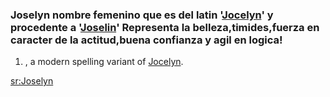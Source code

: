 

===Joselyn nombre femenino que es del latin ''''[[Jocelyn]]'''' y procedente a ''''[[Joselin]]''''
Representa la belleza,timides,fuerza en caracter de la actitud,buena confianza y agil en logica!===
{{en-proper noun}}

# {{given name|female|from=Germanic}}, a modern spelling variant of [[Jocelyn]].

[[sr:Joselyn]]